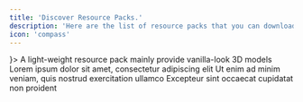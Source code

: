 ```yaml
---
title: 'Discover Resource Packs.'
description: 'Here are the list of resource packs that you can download or view'
icon: 'compass'
---
```


<CardGroup cols={2}>
  <Card title="3D Default" horizontal icon={<svg xmlns="http://www.w3.org/2000/svg" width="36" height="36" shape-rendering="geometricPrecision" text-rendering="geometricPrecision" image-rendering="optimizeQuality" fill-rule="evenodd" clip-rule="evenodd" viewBox="0 0 512 512"><path fill="#65a63b" d="M95.5-.5h64v32h-64z"/><path fill="#6eaf44" d="M159.5-.5h32v32h-32z"/><path fill="#5e9f34" d="M191.5-.5h32v32h-32z"/><path fill="#6bac41" d="M223.5-.5h32v32h-32z"/><path fill="#7dbe53" d="M255.5-.5h32v32h-32z"/><path fill="#75b64b" d="M287.5-.5h32v32h-32z"/><path fill="#68a83e" d="M319.5-.5h96v32h-96z"/><path fill="#60a136" d="M415.5-.5h32v32h-32z"/><path fill="#4f9025" d="M447.5-.5h32v32h-32z"/><path fill="#74b44a" d="M-.5-.5h96v32h-64v32h-32z"/><path fill="#6bac41" d="M63.5 31.5v32h-32v-32z"/><path fill="#89b959" d="M63.5 31.5h32v32h-32z"/><path fill="#82b152" d="M95.5 31.5h64v32h-64z"/><path fill="#583d28" d="M159.5 31.5h32v32h-32z"/><path fill="#6aaa40" d="M191.5 31.5h32v64h-16v-24h-8v-8h-8z"/><path fill="#60a036" d="M223.5 31.5h64v32h-64z"/><path fill="#90bf60" d="M287.5 31.5h64v32h-64z"/><path fill="#72b348" d="M351.5 31.5h32v32h-32z"/><path fill="#60a136" d="M383.5 31.5h32v32h-32z"/><path fill="#69a93f" d="M479.5-.5h32v64h-96v-32h64z"/><path fill="#8cbc5c" d="M-.5 63.5h32v32h-32z"/><path fill="#583d28" d="M31.5 63.5h32v32h-32z"/><path fill="#9bcb6b" d="M63.5 63.5h24v32h-24z"/><path fill="#583d28" d="M223.5 63.5h32v64h-16v-24h-8v-8h-8z"/><path fill="#73b449" d="M255.5 63.5h24v32h-24z"/><path fill="#5d9d33" d="M423.5 63.5h56v32h-48v-24h-8z"/><path fill="#583d28" d="M479.5 63.5h32v32h-32z"/><path fill="#375822" d="M199.5 71.5h8v24h-8z"/><path fill="#2a4b15" d="M423.5 71.5h8v24h-8z"/><path fill="#583d28" d="M-.5 95.5h32v32h-32z"/><path fill="#6b6c6b" d="M31.5 95.5h24v32h-24z"/><path fill="#5e9f34" d="M255.5 95.5h24v32h-24z"/><path fill="#583d28" d="M455.5 95.5h24v64h-16v-56h-8z"/><path fill="#785539" d="M479.5 95.5h32v64h-32z"/><path fill="#2b1e13" d="M455.5 103.5h8v56h-8z"/><path fill="#956c49" d="M-.5 127.5h32v32h-32z"/><path fill="#785539" d="M31.5 127.5h24v16h8v16h-32z"/><path fill="#5b422d" d="M103.5 127.5h8v24h-16v-8h8z"/><path fill="#b8855b" d="M111.5 127.5h16v32h-32v-8h16z"/><path fill="#583d28" d="M127.5 127.5h32v32h-32z"/><path fill="#956c49" d="M159.5 127.5h24v32h-24z"/><path fill="#37261a" d="M231.5 103.5h8v56h-8z"/><path fill="#785539" d="M239.5 127.5h16v32h-16z"/><path fill="#583d28" d="M255.5 127.5h24v64h-72v-8h32v-24h16z"/><path fill="#4a3624" d="M63.5 143.5h32v8h-32z"/><path fill="#956c49" d="M63.5 151.5h32v8h24v32h-56z"/><path fill="#785539" d="M-.5 159.5h32v32h-32z"/><path fill="#583d28" d="M31.5 159.5h32v32h-32z"/><path fill="#2b1e13" d="M231.5 159.5h8v24h-32v8h-8v-16h32z"/><path fill="#3b2a1c" d="M455.5 159.5h8v64h-8z"/><path fill="#785539" d="M463.5 159.5h16v64h-16z"/><path fill="#b8855b" d="M479.5 159.5h32v32h-32zm-480 32h32v32h-32z"/><path fill="#785539" d="M31.5 191.5h88v16h8v16h-72v48h8v8h24v8h-56v-32h-32v-32h32z"/><path fill="#b8855b" d="M231.5 191.5h48v32h-40v-24h-8z"/><path fill="#956c49" d="M479.5 191.5h32v64h-48v-32h16z"/><path fill="#5b422d" d="M231.5 199.5h8v24h-8z"/><path fill="#424342" d="M127.5 207.5h32v8h-32z"/><path fill="#3b2a1c" d="M159.5 207.5h24v8h-24z"/><path fill="#868786" d="M127.5 215.5h32v8h-32z"/><path fill="#785539" d="M159.5 215.5h24v8h-24z"/><path fill="#020202" d="M87.5 63.5h112v32h32v80h-32v16h32v80h-32v32h-112v-32h-32v-48h48v32h80v-48h-64v-48h64v-48h-80v32h-48v-48h32z"/><path fill="#cecece" d="M191.5 199.5h32v8h-24v48h-8z"/><path fill="#414141" d="M183.5 175.5h8v24h-64v-8h56z"/><path fill="#9a9a9a" d="M183.5 175.5v16h-48v-16z"/><path fill="#cdcdcd" d="M191.5 167.5v8h-56v16h-8v-24z"/><path fill="#414141" d="M215.5 111.5h8v56h-32v-8h24z"/><path fill="#9c9c9c" d="M215.5 111.5v48h-16v-48z"/><path fill="#414141" d="M87.5 111.5h8v24h-32v-8h24z"/><path fill="#583d28" d="M159.5 119.5h24v8h-24z"/><path fill="#70b146" d="M127.5 119.5h32v8h-32z"/><path fill="#583d28" d="M127.5 119.5v8h-16v-8z"/><path fill="#2b1e13" d="M159.5 111.5h24v8h-24z"/><path fill="#375822" d="M127.5 111.5h32v8h-32z"/><path fill="#2b1e13" d="M127.5 111.5v8h-16v8h-8v-16z"/><path fill="#9c9c9c" d="M87.5 111.5v16h-16v-16z"/><path fill="#cdcdcd" d="M95.5 103.5v8h-24v16h-8v-24z"/><path fill="#cfcfcf" d="M191.5 103.5h32v8h-24v48h-8z"/><path fill="#404040" d="M183.5 79.5h8v24h-96v-8h88z"/><path fill="#9c9c9c" d="M183.5 79.5v16h-80v-16z"/><path fill="#cecece" d="M191.5 79.5h-88v16h-8v-24h96z"/><path fill="#b8855b" d="M103.5 223.5h24v32h-16v-24h-8z"/><path fill="#956c49" d="M127.5 223.5h56v32h-56z"/><path fill="#3b2a1c" d="M231.5 223.5h8v32h-8z"/><path fill="#785539" d="M239.5 223.5h16v32h-16z"/><path fill="#956c49" d="M255.5 223.5h24v32h-24z"/><path fill="#4a3624" d="M455.5 223.5h8v32h-8z"/><path fill="#cfcfcf" d="M95.5 239.5h-24v16h-8v-24h32z"/><path fill="#5b422d" d="M103.5 231.5h8v24h-8z"/><path fill="#9f9f9f" d="M87.5 239.5v16h-16v-16z"/><path fill="#414141" d="M87.5 239.5h8v24h-32v-8h24z"/><path fill="#9e9e9e" d="M215.5 207.5v48h-16v-48z"/><path fill="#020202" d="M279.5 63.5h144v32h32v176h-32v32h-144z"/><path fill="#414141" d="M439.5 111.5h8v152h-32v-8h24z"/><path fill="#9e9e9e" d="M439.5 111.5v144h-16v-144z"/><path fill="#414141" d="M407.5 79.5h8v24h-96v160h-8v-168h96z"/><path fill="#020202" d="M415.5 103.5v160h-96v-160z"/><path fill="#956c49" d="M335.5 223.5h48v32h-48z"/><path fill="#4a3624" d="M327.5 223.5h8v32h-8z"/><path fill="#b8855b" d="M335.5 191.5h48v32h-48z"/><path fill="#5b422d" d="M327.5 191.5h8v32h-8z"/><path fill="#cecece" d="M415.5 79.5h-120v208h-8v-216h128z"/><path fill="#583d28" d="M351.5 159.5h32v32h-32z"/><path fill="#785539" d="M335.5 159.5h16v32h-16z"/><path fill="#3b2a1c" d="M327.5 159.5h8v32h-8z"/><path fill="#cfcfcf" d="M415.5 103.5h32v8h-24v144h-8z"/><path fill="#6b6c6b" d="M351.5 127.5h32v32h-32z"/><path fill="#583d28" d="M335.5 127.5h16v32h-16z"/><path fill="#2b1e13" d="M327.5 127.5h8v32h-8z"/><path fill="#785539" d="M383.5 119.5h24v136h-24z"/><path fill="#583d28" d="M351.5 119.5h32v8h-32z"/><path fill="#6cad42" d="M351.5 119.5v8h-16v-8z"/><path fill="#302116" d="M351.5 111.5h56v8h-56z"/><path fill="#355620" d="M351.5 111.5v8h-16v8h-8v-16z"/><path fill="#9d9d9d" d="M407.5 79.5v16h-96v176h96v16h-112v-208z"/><path fill="#956c49" d="M-.5 255.5h32v32h-32z"/><path fill="#424242" d="M215.5 207.5h8v56h-32v-8h24z"/><path fill="#2b1e13" d="M231.5 255.5h8v24h-16v-8h8z"/><path fill="#583d28" d="M239.5 255.5h16v32h-32v-8h16z"/><path fill="#785539" d="M255.5 255.5h24v48h8v8h96v8h-160v-32h32z"/><path fill="#2b1e13" d="M455.5 255.5h8v24h-16v-8h8z"/><path fill="#583d28" d="M463.5 255.5h16v32h-32v-8h16z"/><path fill="#785539" d="M479.5 255.5h32v32h-32z"/><path fill="#cdcdcd" d="M95.5 263.5h96v8h-88v16h-8z"/><path fill="#cecece" d="M311.5 263.5h104v8h-104z"/><path fill="#3b2a1c" d="M63.5 271.5h24v8h-24z"/><path fill="#9d9d9d" d="M183.5 271.5v16h-80v-16z"/><path fill="#3b2a1c" d="M223.5 271.5v8h-16v8h-8v-16zm224 0v8h-16v8h-8v-16z"/><path fill="#785539" d="M223.5 279.5v8h-16v-8zm224 0v8h-16v-8zm-448 8h32v48h-16v16h-16z"/><path fill="#956c49" d="M31.5 287.5h32v48h-32z"/><path fill="#583d28" d="M63.5 287.5h24v16h8v16h-32z"/><path fill="#414141" d="M183.5 271.5h8v24h-96v-8h88z"/><path fill="#2b1e13" d="M199.5 287.5h8v24h-48v-8h40z"/><path fill="#583d28" d="M207.5 287.5h16v32h-64v-8h48z"/><path fill="#404040" d="M407.5 271.5h8v24h-128v-8h120z"/><path fill="#5b422d" d="M423.5 287.5h8v24h-48v-8h40z"/><path fill="#b8855b" d="M431.5 287.5h16v32h-64v-8h48z"/><path fill="#785539" d="M447.5 287.5h32v32h-32z"/><path fill="#956c49" d="M479.5 287.5h32v32h-32z"/><path fill="#3b2a1c" d="M95.5 303.5h64v8h-64zm192 0h96v8h-96z"/><path fill="#785539" d="M95.5 311.5h64v8h-64zm-32 8h32v16h-8v16h-4v-4h-8v-8h-4v-4h-8z"/><path fill="#b8855b" d="M95.5 319.5h64v20h-4v-4h-60z"/><path fill="#785539" d="M159.5 319.5h32v16h-32z"/><path fill="#b8855b" d="M191.5 319.5h32v16h-32z"/><path fill="#956c49" d="M223.5 319.5h32v16h-12v12h-12v-8h-4v-4h-4z"/><path fill="#583d28" d="M255.5 319.5h32v16h-32z"/><path fill="#b8855b" d="M287.5 319.5h64v32h-24v-12h-4v-4h-20v16h-4v-4h-8v-8h-4z"/><path fill="#583d28" d="M351.5 319.5h32v16h-8v4h-4v-4h-20z"/><path fill="#946b49" d="M383.5 319.5h64v16h-20v20h4v4h20v24h-36v-32h-16v-12h-4v-4h-12z"/><path fill="#868786" d="M447.5 319.5h32v16h-32z"/><path fill="#785539" d="M479.5 319.5h32v32h-12v-12h-4v-4h-16z"/><path fill="#020202" d="M95.5 335.5h60v20h-48v16h36v20h-36v16h48v20h-68v-92z"/><path fill="#010101" d="M159.5 335.5h68v20h-48v16h36v20h-36v36h-20zm288 0h48v20h-24v72h-20v-72h-24v-20z"/><path fill="#3b2a1c" d="M71.5 339.5h4v8h-4z"/><path fill="#cfcfcf" d="M151.5 343.5h-56v76h-4v-80h60z"/><path fill="#cdcdcd" d="M223.5 343.5h-56v76h-4v-80h60z"/><path fill="#5b422d" d="M287.5 339.5h4v8h-4z"/><path fill="#ccc" d="M491.5 343.5h-56v4h-4v-8h60z"/><path fill="#9d9d9d" d="M487.5 343.5v4h-24v72h-4v-72h-24v-4z"/><path fill="#414141" d="M219.5 343.5h4v8h-48v24h-4v-28h48z"/><path fill="#020202" d="M255.5 335.5h32v12h12v80h-20v-36h-28v36h-20v-80h12v-12z"/><path fill="#9f9f9f" d="M279.5 343.5v4h-28v-4z"/><path fill="#d0d0d0" d="M283.5 343.5h-32v4h-4v-8h36z"/><path fill="#404040" d="M279.5 343.5h4v8h-36v-4h32z"/><path fill="#424242" d="M431.5 347.5h28v4h-28z"/><path fill="#956c49" d="M-.5 351.5h16v32h-16z"/><path fill="#020202" d="M31.5 335.5h40v12h12v68h-12v12h-56v-92z"/><path fill="#020202" d="M67.5 351.5v60h-36v-60z"/><path fill="#414141" d="M147.5 343.5h4v8h-48v24h-4v-28h48z"/><path fill="#4d3726" d="M155.5 339.5h4v20h-48v12h-4v-16h48z"/><path fill="#362519" d="M371.5 339.5h4v80h-12v12h-12v-4h8v-12h12z"/><path fill="#342418" d="M395.5 339.5h4v68h-4z"/><path fill="#583d28" d="M399.5 351.5h16v32h-16zm100 0h12v32h-32v-24h20z"/><path fill="#414141" d="M63.5 343.5h4v8h-36v60h-4v-64h36z"/><path fill="#38271a" d="M63.5 359.5h-24v48h-4v-52h28z"/><path fill="#414141" d="M75.5 355.5h4v56h-12v-4h8z"/><path fill="#463222" d="M227.5 339.5h4v20h-48v12h-4v-16h48z"/><path fill="#483323" d="M431.5 355.5h20v4h-20z"/><path fill="#37261a" d="M495.5 339.5h4v20h-24v24h-4v-28h24z"/><path fill="#785539" d="M63.5 359.5v24h-24v-24z"/><path fill="#956c49" d="M159.5 359.5v52h-4v-4h-28v-12h20v-20h-4v-4h-32v-12z"/><path fill="#b8855b" d="M191.5 359.5v12h-8v-12z"/><path fill="#785539" d="M191.5 359.5h32v24h-4v-8h-4v-4h-24z"/><path fill="#956c49" d="M223.5 359.5h8v24h-8z"/><path fill="#020202" d="M323.5 339.5v68h28v-72h20v80h-12v12h-44v-12h-12v-80h20z"/><path fill="#cfcfcf" d="M367.5 343.5h-8v64h-4v-68h12z"/><path fill="#9c9c9c" d="M363.5 343.5v64h-4v-64z"/><path fill="#956c49" d="M327.5 351.5h24v32h-24z"/><path fill="#493424" d="M323.5 339.5h4v68h-4z"/><path fill="#9b9b9b" d="M315.5 343.5v64h-4v-64z"/><path fill="#785539" d="M479.5 359.5v24h-4v-24z"/><path fill="#9c9c9c" d="M243.5 355.5v24h44v-24h4v64h-4v-36h-44v36h-4v-64z"/><path fill="#414141" d="M243.5 355.5h4v20h-4z"/><path fill="#020202" d="M247.5 351.5h36v24h-36z"/><path fill="#6b6c6b" d="M255.5 359.5h24v12h-24z"/><path fill="#353635" d="M255.5 355.5h24v4h-24z"/><path fill="#4a3624" d="M255.5 355.5v16h-4v-16z"/><path fill="#cfcfcf" d="M319.5 343.5h-8v64h-4v-68h12z"/><path fill="#9d9d9d" d="M75.5 355.5v52h-4v-52z"/><path fill="#cecece" d="M99.5 375.5h40v4h-40z"/><path fill="#9c9c9c" d="M219.5 343.5v4h-48v32h36v4h-36v36h-4v-76z"/><path fill="#cecece" d="M171.5 375.5h40v4h-40zm76-24v4h-8v64h-4v-68z"/><path fill="#cdcdcd" d="M283.5 351.5h12v4h-8v24h-44v-4h40z"/><path fill="#cecece" d="M455.5 351.5h4v68h-4z"/><path fill="#785539" d="M-.5 383.5h16v44h4v4h12v16h-32z"/><path fill="#583d28" d="M39.5 383.5h24v24h-24z"/><path fill="#443021" d="M83.5 351.5h4v68h-12v12h-56v-4h52v-12h12z"/><path fill="#9c9c9c" d="M147.5 343.5v4h-48v32h36v4h-36v32h48v4h-52v-76z"/><path fill="#414141" d="M135.5 379.5h4v8h-36v24h-4v-28h36z"/><path fill="#b8855b" d="M219.5 383.5h4v32h-32v-20h28z"/><path fill="#785539" d="M223.5 383.5h8v32h-8z"/><path fill="#402d1f" d="M299.5 351.5h4v64h-4z"/><path fill="#785539" d="M327.5 383.5h24v24h-24zm72 0h48v28h-4v-4h-44z"/><path fill="#b8855b" d="M447.5 383.5h4v32h-4zm28 0h36v32h-36z"/><path fill="#cdcdcd" d="M67.5 351.5h12v4h-8v52h-4z"/><path fill="#424242" d="M207.5 379.5h4v8h-36v36h-12v-4h8v-36h36z"/><path fill="#cfcfcf" d="M283.5 387.5h4v32h-4z"/><path fill="#414141" d="M487.5 343.5h4v8h-24v72h-12v-4h8v-72h24z"/><path fill="#412e1f" d="M143.5 375.5h4v20h-36v12h-4v-16h36z"/><path fill="#4f3827" d="M215.5 375.5h4v20h-36v20h-4v-24h36z"/><path fill="#414141" d="M287.5 387.5h-40v36h-12v-4h8v-36h44z"/><path fill="#404040" d="M363.5 343.5h4v68h-12v-4h8z"/><path fill="#785539" d="M127.5 395.5v12h-16v-12z"/><path fill="#956c49" d="M191.5 395.5v20h-8v-20z"/><path fill="#785539" d="M279.5 395.5v32h4v4h4v16h-32v-52z"/><path fill="#cecece" d="M67.5 343.5h-44v76h-4v-80h48z"/><path fill="#414141" d="M315.5 343.5h4v68h-12v-4h8z"/><path fill="#424242" d="M291.5 355.5h4v68h-12v-4h8z"/><path fill="#cfcfcf" d="M27.5 411.5h40v4h-40zm72 0h52v4h-52z"/><path fill="#d0d0d0" d="M319.5 411.5h36v4h-32v4h-4z"/><path fill="#9e9e9e" d="M63.5 343.5v4h-36v68h36v4h-40v-76z"/><path fill="#414141" d="M63.5 415.5h4v8h-48v-4h44z"/><path fill="#3b2a1c" d="M179.5 415.5h4v16h-20v-4h16z"/><path fill="#785539" d="M183.5 415.5h8v32h-32v-20h4v4h20z"/><path fill="#956c49" d="M191.5 415.5h40v12h4v4h20v16h-64z"/><path fill="#453121" d="M279.5 395.5h-24v36h-20v-4h16v-36h28z"/><path fill="#2d1f15" d="M299.5 415.5h4v16h-20v-4h16z"/><path fill="#593d29" d="M303.5 415.5h4v4h8v8h36v4h-32v16h-32v-16h16z"/><path fill="#2b1e13" d="M307.5 415.5h8v4h-8z"/><path fill="#9a9a9a" d="M351.5 415.5v4h-28v-4z"/><path fill="#59402c" d="M443.5 411.5h4v20h-32v-4h28z"/><path fill="#956c49" d="M447.5 415.5h4v12h4v4h20v-16h36v64h-64z"/><path fill="#503927" d="M471.5 383.5h4v48h-20v-4h16z"/><path fill="#785539" d="M87.5 419.5v8h4v4h36v16h-64v-16h12v-12z"/><path fill="#414141" d="M147.5 415.5h4v8h-60v-4h56z"/><path fill="#404040" d="M351.5 415.5h4v8h-36v-4h32z"/><path fill="#583d28" d="M375.5 419.5v8h4v4h4v16h-32v-16h12v-12z"/><path fill="#020202" d="M383.5 335.5h12v72h48v20h-68v-92z"/><path fill="#404040" d="M435.5 415.5h4v8h-60v-4h56z"/><path fill="#cecece" d="M387.5 411.5h52v4h-52z"/><path fill="#9c9c9c" d="M387.5 343.5v72h48v4h-52v-76z"/><path fill="#cfcfcf" d="M391.5 343.5h-8v76h-4v-80h12z"/><path fill="#404040" d="M387.5 343.5h4v68h-4z"/><path fill="#3b2b1e" d="M155.5 411.5h4v20h-68v-4h64z"/><path fill="#3a281c" d="M379.5 427.5h36v4h-36z"/><path fill="#956c49" d="M31.5 431.5h32v16h-32z"/><path fill="#735843" d="M127.5 431.5h32v16h-32z"/><path fill="#b8855b" d="M351.5 431.5v16h-32v-16z"/><path fill="#785539" d="M383.5 431.5h32v16h32v32h-64z"/><path fill="#b8855b" d="M415.5 431.5h32v16h-32z"/><path fill="#956c49" d="M-.5 447.5h32v64h-32z"/><path fill="#785539" d="M31.5 447.5h32v64h-32z"/><path fill="#583d28" d="M63.5 447.5h32v32h-32z"/><path fill="#b8855b" d="M95.5 447.5h32v32h-32z"/><path fill="#785539" d="M127.5 447.5h32v32h-32z"/><path fill="#583d28" d="M159.5 447.5h32v32h-32z"/><path fill="#785539" d="M191.5 447.5h32v32h-32z"/><path fill="#583d28" d="M223.5 447.5h32v32h-32z"/><path fill="#b8855b" d="M255.5 447.5h64v32h-64z"/><path fill="#785539" d="M319.5 447.5h32v32h32v32h-64z"/><path fill="#956c49" d="M351.5 447.5h32v32h-32z"/><path fill="#b8855b" d="M63.5 479.5h32v32h-32z"/><path fill="#956c49" d="M95.5 479.5h64v32h-64z"/><path fill="#785539" d="M159.5 479.5h32v32h-32z"/><path fill="#868786" d="M191.5 479.5h32v32h-32z"/><path fill="#785539" d="M223.5 479.5h32v32h-32z"/><path fill="#956c49" d="M255.5 479.5h64v32h-64zm128 0h64v32h-64z"/><path fill="#785539" d="M447.5 479.5h32v32h-32z"/><path fill="#583d28" d="M479.5 479.5h32v32h-32z"/></svg>}>
    A light-weight resource pack mainly provide vanilla-look 3D models
  </Card>
  <Card title="Second Card" icon="square-2">
    Lorem ipsum dolor sit amet, consectetur adipiscing elit
  </Card>
  <Card title="Third Card" icon="square-3">
    Ut enim ad minim veniam, quis nostrud exercitation ullamco
  </Card>
  <Card title="Fourth Card" icon="square-4">
    Excepteur sint occaecat cupidatat non proident
  </Card>
</CardGroup>
